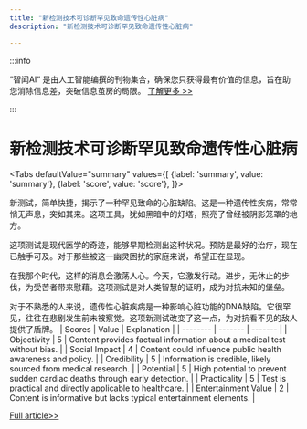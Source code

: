 ```yaml
---
title: "新检测技术可诊断罕见致命遗传性心脏病"
description: "新检测技术可诊断罕见致命遗传性心脏病"

---
```



:::info

“智闻AI“ 是由人工智能编撰的刊物集合，确保您只获得最有价值的信息，旨在助您消除信息差，突破信息茧房的局限。  [了解更多 >>](/)

:::

# 新检测技术可诊断罕见致命遗传性心脏病


<Tabs
	defaultValue="summary"
	values={[
	{label: 'summary', value: 'summary'},
	{label: 'score', value: 'score'},
]}>
<TabItem value="summary">


新测试，简单快捷，揭示了一种罕见致命的心脏缺陷。这是一种遗传性疾病，常常悄无声息，突如其来。这项工具，犹如黑暗中的灯塔，照亮了曾经被阴影笼罩的地方。

这项测试是现代医学的奇迹，能够早期检测出这种状况。预防是最好的治疗，现在已触手可及。对于那些被这一幽灵困扰的家庭来说，希望正在显现。

在我那个时代，这样的消息会激荡人心。今天，它激发行动。进步，无休止的步伐，为受苦者带来慰藉。这项测试是对人类智慧的证明，成为对抗未知的堡垒。

对于不熟悉的人来说，遗传性心脏疾病是一种影响心脏功能的DNA缺陷。它很罕见，往往在悲剧发生前未被察觉。这项新测试改变了这一点，为对抗看不见的敌人提供了盾牌。
</TabItem>
<TabItem value="score">
	| Scores     | Value   | Explanation |
	| -------- | ------- | ------- |
	| Objectivity  | 5    | Content provides factual information about a medical test without bias.    |
	| Social Impact | 4     | Content could influence public health awareness and policy.    |
	| Credibility    | 5    | Information is credible, likely sourced from medical research.    |
	| Potential    | 5    | High potential to prevent sudden cardiac deaths through early detection.    |
	| Practicality    | 5    | Test is practical and directly applicable to healthcare.    |
	| Entertainment Value    | 2    | Content is informative but lacks typical entertainment elements.    |
</TabItem>
</Tabs>

[Full article>>](https://medicalxpress.com/news/2024-06-simple-rare-fatal-genetic-heart.html)
